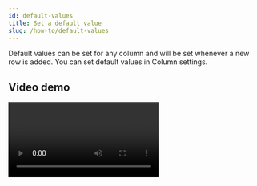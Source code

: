 ```yaml
---
id: default-values
title: Set a default value
slug: /how-to/default-values
---
```



Default values can be set for any column and will be set whenever a new row is
added. You can set default values in Column settings.

## Video demo

<Video controls url="https://youtu.be/xl1lL16SXlA" />

## Undefined

By default, the field’s value is `undefined`. This value is ignored by
Firestore, so the field won’t be set at all in the database.

## Null

Setting the default value as `null` makes it possible to filter rows by empty
fields.

## Static

Setting a static value will make all new rows have the same value for this field
by default.

## Dynamic

Setting a dynamic value lets you use JavaScript code to generate a default field
value.

example:

When user creates an account user document would be created. the document would
need a default currency based on the user's country . if you have countries
collection with all the settings available you can do the following:

```typescript
const defaultValueFn: DefaultValue = ({row,db}) => {
  // set default currency of user's account
  const countryDoc = await db.collection('countries').doc(row.country).get()
  const currency = countryDoc.get("currency")
  return currency
}
```

Alternatively you can get the information form an external api to set the
default value

```typescript
const defaultValueFn: DefaultValue = ({row,db}) => {
  // set default currency of user's account
  const resp = await fetch(`https://restcountries.com/v3.1/name/${row.country}`)
  const respData = await resp.json()
  // get the currency code from the response
  const currencyCode = Object.keys(respData[0].currencies)[0]
  const currency = respData[0].currencies[currencyCode]
  return {
    code: currencyCode,
    name: currency.name,
    symbol: currency.symbol
  }
}
```

### API

Your code has access to the following parameters and can use the
[`await` keyword](https://developer.mozilla.org/en-US/docs/Web/JavaScript/Reference/Operators/await).

You can also use npm packages using
[CommonJS `require` imports](https://nodejs.org/en/knowledge/getting-started/what-is-require/).

| Name      | Type                                                                                                                    | Description                                                                       |
| --------- | ----------------------------------------------------------------------------------------------------------------------- | --------------------------------------------------------------------------------- |
| `row`     | [<code>Record<string,&nbsp;any></code>](https://www.typescriptlang.org/docs/handbook/utility-types.html#recordkeystype) | All data in the current row.                                                      |
| `ref`     | [`DocumentReference`](https://firebase.google.com/docs/reference/node/firebase.firestore.DocumentReference)             | Reference to the corresponding Firestore document of the current row.             |
| `db`      | [`Firestore`](https://firebase.google.com/docs/reference/node/firebase.firestore.Firestore)                             | Access to the full Cloud Firestore instance to access any collection or document. |
| `auth`    | [`Auth`](https://firebase.google.com/docs/reference/admin/node/admin.auth.Auth-1)                                       | Access to Firebase Auth via Admin SDK                                             |
| `storage` | [`Storage`](https://firebase.google.com/docs/reference/admin/node/admin.storage.Storage-1)                              | Access to Firebase Storage via Admin SDK                                          |
| `rowy`    | [`Rowy`](/reference/rowy)                                                                                                                        | Access to cloud function metadata secret Manager and storage utilities                                                                              |

### Examples

#### Example: Parent document

Use the row `ref` to get a value from the parent document.
 ```typescript
const defaultValueFn: DefaultValue = async ({ref}) => {
  const parentDoc = await ref.parent.parent.get()
  return parentDoc.get("FIELD_KEY_HERE")
}
```
  
#### Example: Any document

Use `db` to get any document in your database.

```typescript
const defaultValueFn: DefaultValue = async ({row,db}) => {
  const query = await db
    .collection("someCollection")
    .where("aField", "==", row.someKey)
    .get();
  return query.docs[0].get("keyName");
}
```

#### Example: npm package

Use an npm package to generate a UUID.

```js
const defaultValueFn: DefaultValue = ({row,db}) => {
  const { v4: uuidv4 } = require("uuid");
  return uuidv4();
}
```

#### Example: reference Data
 
 Store document id in the document, for easy queries
 ```typescript
const defaultValueFn: DefaultValue = ({ref}) => {
  return ref.id
}
```

  
